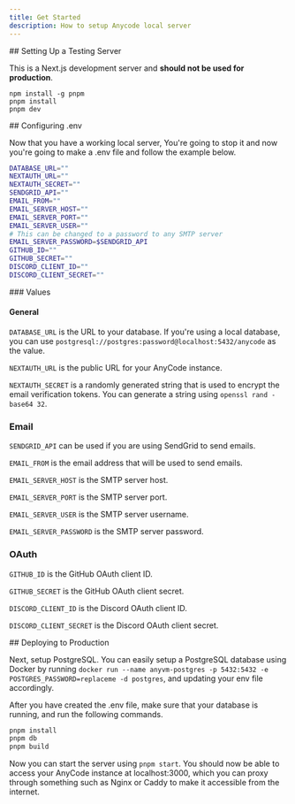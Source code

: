 ```yaml
---
title: Get Started
description: How to setup Anycode local server
---
```



<Steps>
<Step>
## Setting Up a Testing Server

This is a Next.js development server and **should not be used for production**.

```
npm install -g pnpm
pnpm install
pnpm dev
```

</Step>
<Step>
## Configuring .env

Now that you have a working local server, You're going to stop it and now you're going to make a .env file and follow the example below.

```bash title=".env"
DATABASE_URL=""
NEXTAUTH_URL=""
NEXTAUTH_SECRET=""
SENDGRID_API=""
EMAIL_FROM=""
EMAIL_SERVER_HOST=""
EMAIL_SERVER_PORT=""
EMAIL_SERVER_USER=""
# This can be changed to a password to any SMTP server
EMAIL_SERVER_PASSWORD=$SENDGRID_API
GITHUB_ID=""
GITHUB_SECRET=""
DISCORD_CLIENT_ID=""
DISCORD_CLIENT_SECRET=""
```

</Step>
### Values

#### General

`DATABASE_URL` is the URL to your database. If you're using a local database, you can use `postgresql://postgres:password@localhost:5432/anycode` as the value.

`NEXTAUTH_URL` is the public URL for your AnyCode instance.

`NEXTAUTH_SECRET` is a randomly generated string that is used to encrypt the email verification tokens. You can generate a string using `openssl rand -base64 32`.

### Email

`SENDGRID_API` can be used if you are using SendGrid to send emails.

`EMAIL_FROM` is the email address that will be used to send emails.

`EMAIL_SERVER_HOST` is the SMTP server host.

`EMAIL_SERVER_PORT` is the SMTP server port.

`EMAIL_SERVER_USER` is the SMTP server username.

`EMAIL_SERVER_PASSWORD` is the SMTP server password.

### OAuth

`GITHUB_ID` is the GitHub OAuth client ID.

`GITHUB_SECRET` is the GitHub OAuth client secret.

`DISCORD_CLIENT_ID` is the Discord OAuth client ID.

`DISCORD_CLIENT_SECRET` is the Discord OAuth client secret.

<Step>
## Deploying to Production

Next, setup PostgreSQL.
You can easily setup a PostgreSQL database using Docker by running `docker run --name anyvm-postgres -p 5432:5432 -e POSTGRES_PASSWORD=replaceme -d postgres`, and updating your env file accordingly.

After you have created the .env file, make sure that your database is running, and run the following commands.

```bash
pnpm install
pnpm db
pnpm build
```

</Step>

Now you can start the server using `pnpm start`. You should now be able to access your AnyCode instance at localhost:3000, which you can proxy through something such as Nginx or Caddy to make it accessible from the internet.

</Steps>
